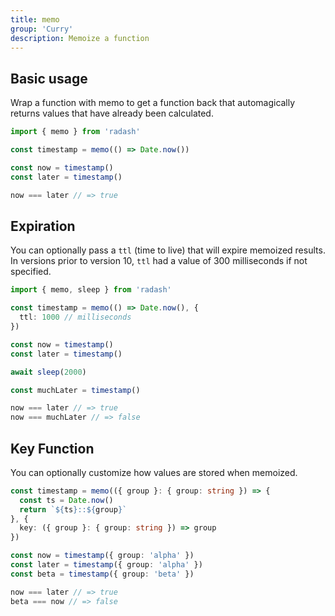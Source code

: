 ```yaml
---
title: memo
group: 'Curry'
description: Memoize a function
---
```





## Basic usage

Wrap a function with memo to get a function back that automagically returns values that have already been calculated.

```ts
import { memo } from 'radash'

const timestamp = memo(() => Date.now())

const now = timestamp()
const later = timestamp()

now === later // => true
```

## Expiration

You can optionally pass a `ttl` (time to live) that will expire memoized results. In versions prior to version 10, `ttl` had a value of 300 milliseconds if not specified.

```ts
import { memo, sleep } from 'radash'

const timestamp = memo(() => Date.now(), {
  ttl: 1000 // milliseconds
})

const now = timestamp()
const later = timestamp()

await sleep(2000)

const muchLater = timestamp()

now === later // => true
now === muchLater // => false
```

## Key Function

You can optionally customize how values are stored when memoized.

```ts
const timestamp = memo(({ group }: { group: string }) => {
  const ts = Date.now()
  return `${ts}::${group}`
}, {
  key: ({ group }: { group: string }) => group
})

const now = timestamp({ group: 'alpha' })
const later = timestamp({ group: 'alpha' })
const beta = timestamp({ group: 'beta' })

now === later // => true
beta === now // => false
```







